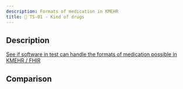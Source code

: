 ```yaml
---
description: Formats of medication in KMEHR
title: 💊 TS-01 - Kind of drugs
---
```



## Description

[See if software in test can handle the formats of medication possible in KMEHR / FHIR](../../tests/ms/read/ts-01)

## Comparison

<SideBySideTreeCompare jsonData={jsonData} xmlData={xmlData} />
